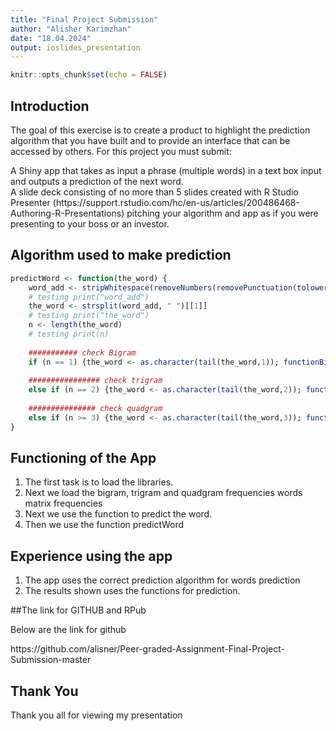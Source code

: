 ```yaml
---
title: "Final Project Submission"
author: "Alisher Karimzhan"
date: "18.04.2024"
output: ioslides_presentation
---
```


```r
knitr::opts_chunk$set(echo = FALSE)
```

## Introduction
The goal of this exercise is to create a product to highlight the prediction algorithm that you have built and to provide an interface that can be accessed by others. For this project you must submit:<br>

A Shiny app that takes as input a phrase (multiple words) in a text box input and outputs a prediction of the next word.<br>
A slide deck consisting of no more than 5 slides created with R Studio Presenter (https://support.rstudio.com/hc/en-us/articles/200486468-Authoring-R-Presentations) pitching your algorithm and app as if you were presenting to your boss or an investor.<br>



## Algorithm used to make prediction
```r
predictWord <- function(the_word) {
    word_add <- stripWhitespace(removeNumbers(removePunctuation(tolower(the_word),preserve_intra_word_dashes = TRUE)))
    # testing print("word_add")
    the_word <- strsplit(word_add, " ")[[1]]
    # testing print("the_word")
    n <- length(the_word)
    # testing print(n)
    
    ########### check Bigram
    if (n == 1) {the_word <- as.character(tail(the_word,1)); functionBigram(the_word)}
    
    ################ check trigram
    else if (n == 2) {the_word <- as.character(tail(the_word,2)); functionTrigram(the_word)}
    
    ############### check quadgram
    else if (n >= 3) {the_word <- as.character(tail(the_word,3)); functionQuadgram(the_word)}
}
```



## Functioning of the App

1. The first task  is to load the libraries.
2. Next we load the bigram, trigram and quadgram frequencies words matrix frequencies
3. Next we use the function to predict the word.
4. Then we use the function predictWord



## Experience using the app

1. The app uses the correct prediction algorithm for words prediction
2. The results shown uses the functions for prediction.

##The link for GITHUB and RPub

Below are the link for github 

https://github.com/alisner/Peer-graded-Assignment-Final-Project-Submission-master


## Thank You

Thank you all for viewing my presentation

